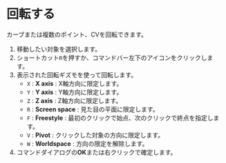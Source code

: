 
# 回転する 

 カーブまたは複数のポイント、CVを回転できます。

<KinouGaiyou shortcut="R" command="Rotate" button="コマンドバー左下" />

1. 移動したい対象を選択します。
2. ショートカット`R`を押すか、コマンドバー左下のアイコンをクリックします。
3. 表示された回転ギズモを使って回転します。
   - `X` : **X axis** : X軸方向に限定します。
   - `Y` : **Y axis** : Y軸方向に限定します。
   - `Z` : **Z axis** : Z軸方向に限定します。
   - `R` : **Screen space** : 見た目の平面に限定します。
   - `F` : **Freestyle** : 最初のクリックで始点、次のクリックで終点を指定します。
   - `V` : **Pivot** : クリックした対象の方向に限定します。
   - `W` : **Worldspace** : 方向の限定を解除します。
4. コマンドダイアログの**OK**または右クリックで確定します。

